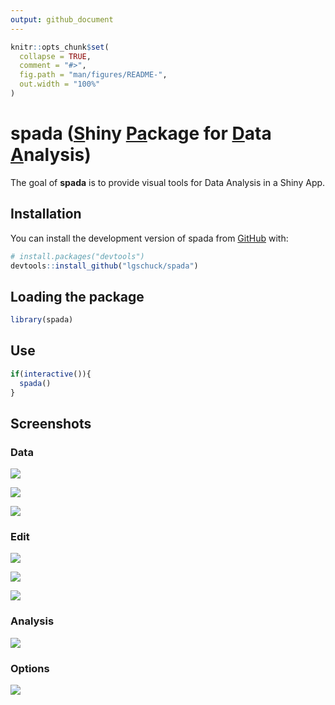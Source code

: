 ---
output: github_document
---

<!-- README.md is generated from README.Rmd. Please edit that file -->

```{r, include = FALSE}
knitr::opts_chunk$set(
  collapse = TRUE,
  comment = "#>",
  fig.path = "man/figures/README-",
  out.width = "100%"
)
```

# spada ([**S**]{.underline}hiny [**Pa**]{.underline}ckage for [**D**]{.underline}ata [**A**]{.underline}nalysis)

<!-- badges: start -->

<!-- badges: end -->

The goal of **spada** is to provide visual tools for Data Analysis in a Shiny App.

## Installation

You can install the development version of spada from [GitHub](https://github.com/) with:

``` r
# install.packages("devtools")
devtools::install_github("lgschuck/spada")
```

## Loading the package

```{r}
library(spada)
```

## Use

```{r}
if(interactive()){
  spada()
}
```

## Screenshots

### Data

![](man/figures/spada_home.png)

![](man/figures/spada_home2.png)

![](man/figures/spada_home3.png)

### Edit

![](man/figures/spada_edit_filter.png)

![](man/figures/spada_edit_convert.png)

![](man/figures/spada_edit_order.png)

### Analysis

![](man/figures/spada_analysis_exploratory.png)

### Options

![](man/figures/spada_options_config.png)
